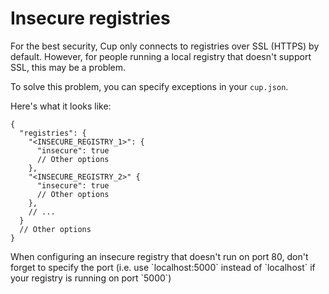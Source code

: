 
# Insecure registries

For the best security, Cup only connects to registries over SSL (HTTPS) by default. However, for people running a local registry that doesn't support SSL, this may be a problem.

To solve this problem, you can specify exceptions in your `cup.json`.

Here's what it looks like:

```jsonc
{
  "registries": {
    "<INSECURE_REGISTRY_1>": {
      "insecure": true
      // Other options
    },
    "<INSECURE_REGISTRY_2>" {
      "insecure": true
      // Other options
    },
    // ...
  }
  // Other options
}
```

<Callout emoji="⚠️">
  When configuring an insecure registry that doesn't run on port 80, don't
  forget to specify the port (i.e. use `localhost:5000` instead of `localhost`
  if your registry is running on port `5000`)
</Callout>
